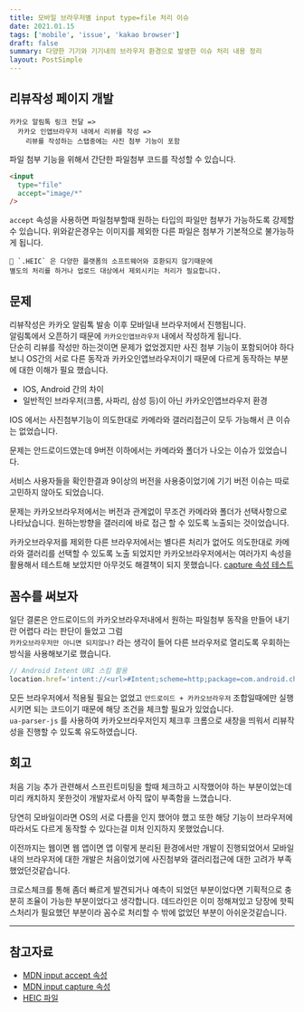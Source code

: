```yaml
---
title: 모바일 브라우저별 input type=file 처리 이슈
date: 2021.01.15
tags: ['mobile', 'issue', 'kakao browser']
draft: false
summary: 다양한 기기와 기기내의 브라우저 환경으로 발생한 이슈 처리 내용 정리
layout: PostSimple
---
```


<TOCInline toc={props.toc} toHeading={2} />

## 리뷰작성 페이지 개발
```
카카오 알림톡 링크 전달 =>
  카카오 인앱브라우저 내에서 리뷰를 작성 =>
    리뷰를 작성하는 스탭중에는 사진 첨부 기능이 포함
```

파일 첨부 기능을 위해서 간단한 파일첨부 코드를 작성할 수 있습니다.
```html
<input
  type="file"
  accept="image/*"
/>
```
`accept` 속성을 사용하면 파일첨부할때 원하는 타입의 파일만 첨부가 가능하도록 강제할 수 있습니다. 위와같은경우는 이미지를 제외한 다른 파일은 첨부가 기본적으로 불가능하게 됩니다.

```
🚨 `.HEIC` 은 다양한 플랫폼의 소프트웨어와 호환되지 않기때문에
별도의 처리를 하거나 업로드 대상에서 제외시키는 처리가 필요합니다.
```

## 문제
리뷰작성은 카카오 알림톡 발송 이후 모바일내 브라우저에서 진행됩니다.  
알림톡에서 오픈하기 때문에 `카카오인앱브라우저` 내에서 작성하게 됩니다.  
단순히 리뷰를 작성만 하는것이면 문제가 없었겠지만 사진 첨부 기능이 포함되어야 하다 보니 OS간의 서로 다른 동작과 카카오인앱브라우저이기 때문에 다르게 동작하는 부분에 대한 이해가 필요 했습니다. 
- IOS, Android 간의 차이
- 일반적인 브라우저(크롬, 사파리, 삼성 등)이 아닌 카카오인앱브라우저 환경
  
IOS 에서는 사진첨부기능이 의도한대로 카메라와 갤러리접근이 모두 가능해서 큰 이슈는 없었습니다.
  
문제는 안드로이드였는데 9버전 이하에서는 카메라와 폴더가 나오는 이슈가 있었습니다.
  
서비스 사용자들을 확인한결과 9이상의 버전을 사용중이었기에 기기 버전 이슈는 따로 고민하지 않아도 되었습니다.
  
문제는 카카오브라우저에서는 버전과 관계없이 무조건 카메라와 폴더가 선택사항으로 나타났습니다. 원하는방향을 갤러리에 바로 접근 할 수 있도록 노출되는 것이었습니다.
  
카카오브라우저를 제외한 다른 브라우저에서는 별다른 처리가 없어도 의도한대로 카메라와 갤러리를 선택할 수 있도록 노출 되었지만 카카오브라우저에서는 여러가지 속성을 활용해서 테스트해 보았지만 아무것도 해결책이 되지 못했습니다. [capture 속성 테스트](https://addpipe.com/html-media-capture-demo/)

## 꼼수를 써보자
일단 결론은 안드로이드의 카카오브라우저내에서 원하는 파일첨부 동작을 만들어 내기란 어렵다 라는 판단이 들었고 그럼   
`카카오브라우저만 아니면 되지않나?` 라는 생각이 들어 다른 브라우저로 열리도록 우회하는 방식을 사용해보기로 했습니다.
```js
// Android Intent URI 스킴 활용
location.href='intent://<url>#Intent;scheme=http;package=com.android.chrome;end'
```
모든 브라우저에서 적용될 필요는 없었고 `안드로이드 + 카카오브라우저` 조합일때에만 실행시키면 되는 코드이기 때문에 해당 조건을 체크할 필요가 있었습니다.  
`ua-parser-js` 를 사용하여 카카오브라우저인지 체크후 크롬으로 새창을 띄워서 리뷰작성을 진행할 수 있도록 유도하였습니다.

## 회고
처음 기능 추가 관련해서 스프린트미팅을 할때 체크하고 시작했어야 하는 부분이었는데 미리 캐치하지 못한것이 개발자로서 아직 많이 부족함을 느꼈습니다.  
  
당연히 모바일이라면 OS의 서로 다름을 인지 했어야 했고 또한 해당 기능이 브라우저에 따라서도 다르게 동작할 수 있다는걸 미처 인지하지 못했었습니다.
  
이전까지는 웹이면 웹 앱이면 앱 이렇게 분리된 환경에서만 개발이 진행되었어서 모바일내의 브라우저에 대한 개발은 처음이었기에 사진첨부와 갤러리접근에 대한 고려가 부족했었던것같습니다.
  
크로스체크를 통해 좀더 빠르게 발견되거나 예측이 되었던 부분이었다면 기획적으로 충분히 조율이 가능한 부분이었다고 생각합니다. 데드라인은 이미 정해져있고 당장에 핫픽스처리가 필요했던 부분이라 꼼수로 처리할 수 밖에 없었던 부분이 아쉬운것같습니다.

---
## 참고자료
- [MDN input accept 속성](https://developer.mozilla.org/en-US/docs/Web/HTML/Attributes/accept)
- [MDN input capture 속성](https://developer.mozilla.org/en-US/docs/Web/HTML/Attributes/capture)
- [HEIC 파일](https://www.adobe.com/kr/creativecloud/file-types/image/raster/heic-file.html)
